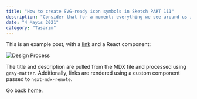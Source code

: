 ```yaml
---
title: "How to create SVG-ready icon symbols in Sketch PART 111"
description: "Consider that for a moment: everything we see around us is assumed to have had a cause and is contingent upon."
date: "4 Mayıs 2021"
category: "Tasarım"
---
```


This is an example post, with a [link](https://nextjs.org) and a React component:

![Design Process](/images/design-process.svg "Sketch'te SVG ikon tasarım süreci")

The title and description are pulled from the MDX file and processed using `gray-matter`. Additionally, links are rendered using a custom component passed to `next-mdx-remote`.

Go back [home](/).
